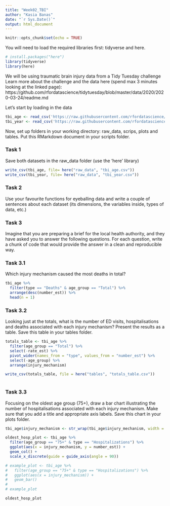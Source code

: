 ```yaml
---
title: "Week02_TBI"
author: "Kasia Banas"
date: "`r Sys.Date()`"
output: html_document
---
```


```r
knitr::opts_chunk$set(echo = TRUE)
```

You will need to load the required libraries first: tidyverse and here.

```r
# install.packages("here")
library(tidyverse)
library(here)
```

We will be using traumatic brain injury data from a Tidy Tuesday challenge
Learn more about the challenge and the data here (spend max 3 minutes looking at the linked page):
https://github.com/rfordatascience/tidytuesday/blob/master/data/2020/2020-03-24/readme.md

Let's start by loading in the data

```r
tbi_age <- read_csv('https://raw.githubusercontent.com/rfordatascience/tidytuesday/master/data/2020/2020-03-24/tbi_age.csv')
tbi_year <- read_csv('https://raw.githubusercontent.com/rfordatascience/tidytuesday/master/data/2020/2020-03-24/tbi_year.csv')
```

Now, set up folders in your working directory: raw_data, scrips, plots and tables. Put this RMarkdown document in your scripts folder. 

### Task 1
Save both datasets in the raw_data folder (use the 'here' library)

```r
write_csv(tbi_age, file= here("raw_data", "tbi_age.csv"))
write_csv(tbi_year, file= here("raw_data", "tbi_year.csv"))
```


### Task 2
Use your favourite functions for eyeballing data and write a couple of sentences about each dataset (its dimensions, the variables inside, types of data, etc.)

### Task 3
Imagine that you are preparing a brief for the local health authority, and they have asked you to answer the following questions. For each question, write a chunk of code that would provide the answer in a clean and reproducible way.

### Task 3.1
Which injury mechanism caused the most deaths in total?

```r
tbi_age %>% 
  filter(type == "Deaths" & age_group == "Total") %>% 
  arrange(desc(number_est)) %>% 
  head(n = 1)
```

### Task 3.2
Looking just at the totals, what is the number of ED visits, hospitalisations and deaths
associated with each injury mechanism? Present the results as a table. Save this table in your tables folder.

```r
totals_table <- tbi_age %>%
  filter(age_group == "Total") %>% 
  select(-rate_est) %>% 
  pivot_wider(names_from = "type", values_from = "number_est") %>% 
  select(-age_group) %>% 
  arrange(injury_mechanism)

write_csv(totals_table, file = here("tables", "totals_table.csv"))
  
```
### Task 3.3
Focusing on the oldest age group (75+), draw a bar chart illustrating the number of hospitalisations associated with each injury mechanism. Make sure that you add a title and appropriate axis labels. Save this chart in your plots folder.

```r
tbi_age$injury_mechanism <- str_wrap(tbi_age$injury_mechanism, width = 15)

oldest_hosp_plot <- tbi_age %>% 
  filter(age_group == "75+" & type == "Hospitalizations") %>% 
  ggplot(aes(x = injury_mechanism, y = number_est)) +
  geom_col() +
  scale_x_discrete(guide = guide_axis(angle = 90))

# example_plot <- tbi_age %>% 
#   filter(age_group == "75+" & type == "Hospitalizations") %>% 
#   ggplot(aes(x = injury_mechanism)) +
#   geom_bar()
# 
# example_plot

oldest_hosp_plot
```


